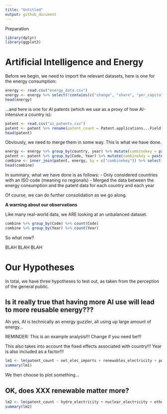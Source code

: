 ```yaml
---
title: "Untitled"
output: github_document
---
```

Preparation
```r
library(dplyr)
library(ggplot2)
```
# Artificial Intelligence and Energy

Before we begin, we need to import the relevant datasets, here is one for the energy consumption:
```r
energy <- read.csv("energy_data.csv")
energy <- energy %>% select(!contains(c("change", "share", "per_capita"), ignore.case = FALSE)) %>% filter(iso_code != "")
head(energy)
```

...and here is one for AI patents (which we use as a proxy of how AI-intensive a country is):

```r
patent <- read.csv("ai_patents.csv")
patent <- patent %>% rename(patent_count = Patent.applications...Field..All)
head(patent)
```

Obviously, we need to merge them in some way. This is what we have done.

```r
energy <- energy %>% group_by(country, year) %>% mutate(combinekey = paste(iso_code,toString(year)))
patent <- patent %>% group_by(Code, Year) %>% mutate(combinekey = paste(Code,toString(Year)))
combine <- inner_join(patent, energy, by = c("combinekey")) %>% select(-Year, -iso_code, -country, -combinekey)
head(combine)
```

In summary, what we have done is as follows:
- Only considered countries with an ISO code (meaning no regionals)
- Merged the data between the energy consumption and the patent data for each country and each year

Of course, we can do further consolidation as we go along.

**A warning about our observations**

Like many real-world data, we ARE looking at an unbalanced dataset.

```r
combine %>% group_by(Code) %>% count(Code)
combine %>% group_by(Year) %>% count(Year)
```

So what now?

BLAH BLAH BLAH

# Our Hypotheses

In total, we have three hypotheses to test out, as taken from the perception of the general public.

## Is it really true that having more AI use will lead to more reusable energy???

Ah yes, AI is technically an energy guzzler, all using up large amount of energy...

REMINDER: This is an example analysis!!! Change if you need be!!!

This also takes into account the fixed effects associated with country!!! Year is also included as a factor!!!
```r
lm1 <- lm(patent_count ~ net_elec_imports + renewables_electricity + population + gdp + factor(year) + factor(Entity), combine)
summary(lm1)
```

We then choose to plot something...

## OK, does XXX renewable matter more?

```r
lm2 <- lm(patent_count ~ hydro_electricity + nuclear_electricity + other_renewable_electricity + solar_electricity + wind_electricity + net_elec_imports + population + gdp + factor(year) + factor(Entity), data = combine)
summary(lm2)
```
